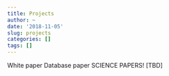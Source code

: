 ```yaml
---
title: Projects
author: ~
date: '2018-11-05'
slug: projects
categories: []
tags: []
---
```



White paper
Database paper
SCIENCE PAPERS!  [TBD]